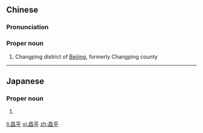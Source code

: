 ==Chinese==
{{zh-forms}}

===Pronunciation===
{{zh-pron
|m=Chāngpíng
|c=coeng1 ping4
|cat=pn
}}

===Proper noun===
{{zh-proper noun}}

# Changping district of [[Beijing]], formerly Changping county

----

==Japanese==
{{ja-kanjitab|しょう|へい|yomi=o}}

===Proper noun===
{{ja-pos|しょうへい|proper}}

# {{given name|male|lang=ja|sort=しょうへい}}

[[li:昌平]]
[[vi:昌平]]
[[zh:昌平]]
